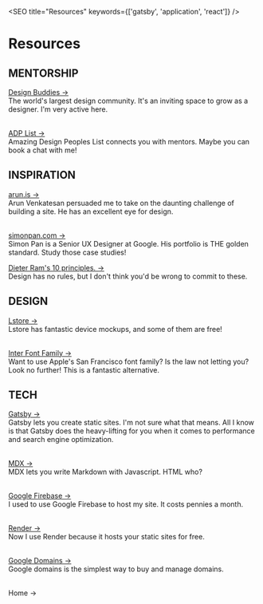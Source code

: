 
<SEO title="Resources" keywords={['gatsby', 'application', 'react']} />

# Resources

## MENTORSHIP
<a href="https://www.designbuddies.community">Design Buddies -></a>  <br  />
The world's largest design community. It's an inviting space to grow as a designer. I'm very active here.  <br  />  <br  />


<a href="https://www.adplist.org">ADP List -></a>  <br  />
Amazing Design Peoples List connects you with mentors. Maybe you can book a chat with me!

## INSPIRATION
<a href="https://www.arun.is/about/">arun.is -></a>  <br  />
Arun Venkatesan persuaded me to take on the daunting challenge of building a site. He has an excellent eye for design.  <br  />  <br  />


<a href="http://simonpan.com">simonpan.com -></a>  <br  />
Simon Pan is a Senior UX Designer at Google. His portfolio is THE golden standard. Study those case studies!


<a href="https://www.vitsoe.com/us/about/good-design">Dieter Ram's 10 principles. -></a>  <br  />
Design has no rules, but I don't think you'd be wrong to commit to these.

## DESIGN
<a href="https://www.ls.graphics"> Lstore -> </a>   <br  />
Lstore has fantastic device mockups, and some of them are free!  <br  />  <br  />


<a href="https://rsms.me/inter/"> Inter Font Family -> </a>   <br  />
Want to use Apple's San Francisco font family? Is the law not letting you? Look no further! This is a fantastic alternative.

## TECH 
<a href="https://www.gatsbyjs.com">Gatsby -> </a>  <br  />
Gatsby lets you create static sites. I'm not sure what that means. All I know is that Gatsby does the heavy-lifting for you when it comes to performance and search engine optimization.  <br  />  <br  />


<a href="https://mdxjs.com"> MDX -> </a>   <br  />
MDX lets you write Markdown with Javascript. HTML who?  <br  />  <br  />


<a href="https://firebase.google.com"> Google Firebase -> </a>   <br  />
I used to use Google Firebase to host my site. It costs pennies a month.  <br  />  <br  />


<a href="https://render.com"> Render -> </a>   <br  />
Now I use Render because it hosts your static sites for free.  <br  />  <br  />


<a href="https://domains.google"> Google Domains -> </a>   <br  />
Google domains is the simplest way to buy and manage domains.  <br  />  <br  />


<Link to="/">Home -></Link>